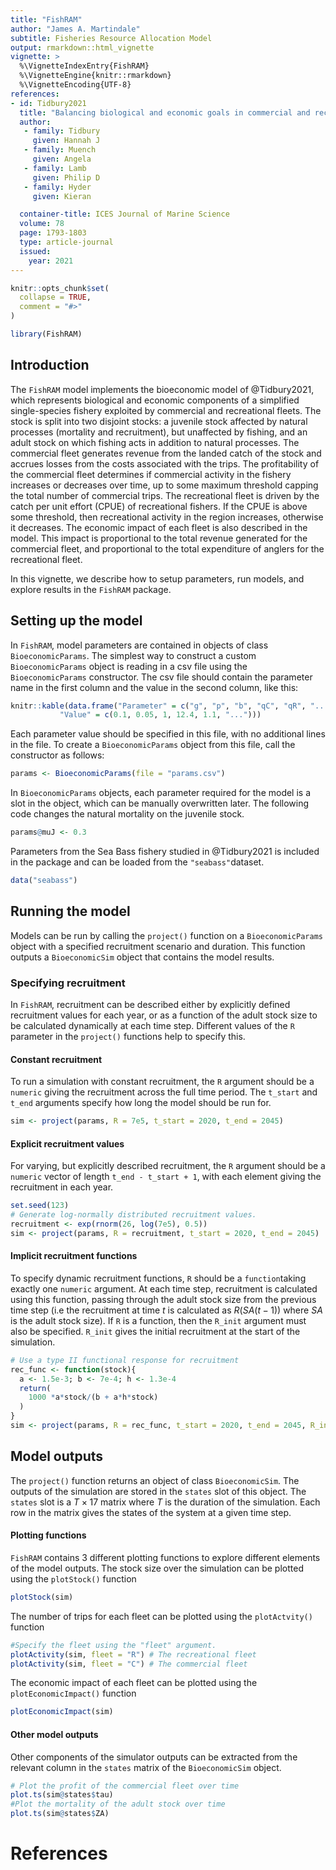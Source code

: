 ```yaml
---
title: "FishRAM"
author: "James A. Martindale"
subtitle: Fisheries Resource Allocation Model
output: rmarkdown::html_vignette
vignette: >
  %\VignetteIndexEntry{FishRAM}
  %\VignetteEngine{knitr::rmarkdown}
  %\VignetteEncoding{UTF-8}
references:
- id: Tidbury2021
  title: "Balancing biological and economic goals in commercial and recreational fisheries: systems modelling of sea bass fisheries"
  author: 
   - family: Tidbury
     given: Hannah J
   - family: Muench
     given: Angela
   - family: Lamb
     given: Philip D
   - family: Hyder
     given: Kieran

  container-title: ICES Journal of Marine Science
  volume: 78
  page: 1793-1803
  type: article-journal 
  issued: 
    year: 2021  
---
```


```r
knitr::opts_chunk$set(
  collapse = TRUE,
  comment = "#>"
)
```

```r
library(FishRAM)
```
## Introduction 


The `FishRAM` model implements the bioeconomic model of @Tidbury2021, which represents biological and economic components of a simplified single-species fishery exploited by commercial and recreational fleets. The stock is split into two disjoint stocks: a juvenile stock affected by natural processes (mortality and recruitment), but unaffected by fishing, and an adult stock on which fishing acts in addition to natural processes. The commercial fleet generates revenue from the landed catch of the stock and accrues losses from the costs associated with the trips. The profitability of the commercial fleet determines if commercial activity in the fishery increases or decreases over time, up to some maximum threshold capping the total number of commercial trips. The recreational fleet is driven by the catch per unit effort (CPUE) of recreational fishers. If the CPUE is above some threshold, then recreational activity in the region increases, otherwise it decreases. The economic impact of each fleet is also described in the model. This impact is proportional to the total revenue generated for the commercial fleet, and proportional to the total expenditure of anglers for the recreational fleet.


In this vignette, we describe how to setup parameters, run models, and explore results in the `FishRAM` package.

## Setting up the model

In `FishRAM`, model parameters are contained in objects of class `BioeconomicParams`. The simplest way to construct a custom `BioeconomicParams` object is reading in a csv file using the `BioeconomicParams` constructor. The csv file should contain the parameter name in the first column and the value in the second column, like this:
``` r
knitr::kable(data.frame("Parameter" = c("g", "p", "b", "qC", "qR", "..."),
           "Value" = c(0.1, 0.05, 1, 12.4, 1.1, "...")))

```
Each parameter value should be specified in this file, with no additional lines in the file. To create a `BioeconomicParams` object from this file, call the constructor as follows:
``` r
params <- BioeconomicParams(file = "params.csv")
```
In `BioeconomicParams` objects, each parameter required for the model is a slot in the object, which can be manually overwritten later. The following code changes the natural mortality on the juvenile stock.
``` r
params@muJ <- 0.3
```
Parameters from the Sea Bass fishery studied in @Tidbury2021 is included in the package and can be loaded from the `"seabass"`dataset.
```r
data("seabass")
```
## Running the model
Models can be run by calling the `project()` function on a `BioeconomicParams` object with a specified recruitment scenario and duration. This function outputs a `BioeconomicSim` object that contains the model results.

### Specifying recruitment

In `FishRAM`, recruitment can be described either by explicitly defined recruitment values for each year, or as a function of the adult stock size to be calculated dynamically at each time step. Different values of the `R` parameter in the `project()` functions help to specify this.


#### Constant recruitment
To run a simulation with constant recruitment, the `R` argument should be a `numeric` giving the recruitment across the full time period. The `t_start` and `t_end ` arguments specify how long the model should be run for.

``` r
sim <- project(params, R = 7e5, t_start = 2020, t_end = 2045)
```

#### Explicit recruitment values
For varying, but explicitly described recruitment, the `R` argument should be a `numeric` vector of length `t_end - t_start + 1`, with each element giving the recruitment in each year.

``` r
set.seed(123)
# Generate log-normally distributed recruitment values.
recruitment <- exp(rnorm(26, log(7e5), 0.5))
sim <- project(params, R = recruitment, t_start = 2020, t_end = 2045)
```

#### Implicit recruitment functions
To specify dynamic recruitment functions, `R` should be a `function`taking exactly one `numeric` argument. At each time step, recruitment is calculated using this function, passing through the adult stock size from the previous time step (i.e the recruitment at time $t$ is calculated as $R(SA(t-1))$ where $SA$ is the adult stock size). If `R` is a function, then the `R_init` argument must also be specified. `R_init` gives the initial recruitment at the start of the simulation.
```r
# Use a type II functional response for recruitment
rec_func <- function(stock){
  a <- 1.5e-3; b <- 7e-4; h <- 1.3e-4
  return(
    1000 *a*stock/(b + a*h*stock)
  )
}
sim <- project(params, R = rec_func, t_start = 2020, t_end = 2045, R_init = 7e5)

```

## Model outputs

The `project()` function returns an object of class `BioeconomicSim`. The outputs of the simulation are stored in the `states` slot of this object. The `states` slot is a $T \times 17$ matrix where $T$ is the duration of the simulation. Each row in the matrix gives the states of the system at a given time step. 

#### Plotting functions
`FishRAM` contains 3 different plotting functions to explore different elements of the model outputs. The stock size over the simulation can be plotted using the `plotStock()` function
```r
plotStock(sim)
```

The number of trips for each fleet can be plotted using the `plotActvity()` function
```r
#Specify the fleet using the "fleet" argument.
plotActivity(sim, fleet = "R") # The recreational fleet
plotActivity(sim, fleet = "C") # The commercial fleet
```

The economic impact of each fleet can be plotted using the `plotEconomicImpact()` function
```r
plotEconomicImpact(sim)
```


#### Other model outputs
Other components of the simulator outputs can be extracted from the relevant column in the `states` matrix of the `BioeconomicSim` object.

``` r
# Plot the profit of the commercial fleet over time
plot.ts(sim@states$tau)
#Plot the mortality of the adult stock over time
plot.ts(sim@states$ZA)
```

# References
